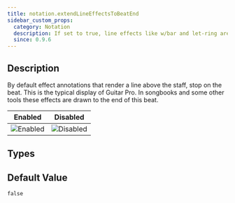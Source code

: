 ```yaml
---
title: notation.extendLineEffectsToBeatEnd
sidebar_custom_props:
  category: Notation
  description: If set to true, line effects like w/bar and let-ring are drawn until the end of the beat instead of the start
  since: 0.9.6
---
```


<SinceBadge since="0.9.6" />


## Description

By default effect annotations that render a line above the staff, stop on the beat. This is the typical display of Guitar Pro. In songbooks and some other tools 
these effects are drawn to the end of this beat.     

<PropertyDescription metadata={metadata} />

| Enabled                                                                     | Disabled                                                                      |
|-----------------------------------------------------------------------------|-------------------------------------------------------------------------------|
| ![Enabled](/img/reference/property/extendlineeffectstobeatend-enabled.png) | ![Disabled](/img/reference/property/extendlineeffectstobeatend-disabled.png) |

## Types

<TypeTable>
    <TypeRow name="bool" />
</TypeTable>

## Default Value
`false`